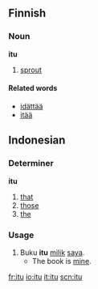 == Finnish ==

=== Noun ===
'''itu'''

# [[sprout]]

==== Related words ====
*[[idättää]]
*[[itää]]

== Indonesian ==

=== Determiner === <!-- educated guess -->
'''itu'''

# [[that]]
# [[those]]
# [[the]]

=== Usage ===
# Buku '''itu''' [[milik]] [[saya]].
#* The book is [[mine]].

[[fr:itu]]
[[io:itu]]
[[it:itu]]
[[scn:itu]]